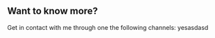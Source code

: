 

## Want to know more?

<PageDescription>

Get in contact with me through one the following channels:
yesasdasd

</PageDescription>

<Row>
<Column colMd={4} colLg={4} noGutterMdLeft>
    <ArticleCard
    title="Email"
    href="mailto:sindlev@imada.sdu.dk"
    actionIcon="email"
    >
    </ArticleCard>
</Column>
<Column colMd={4} colLg={4} noGutterMdLeft>
    <ArticleCard
    title="Github"
    href="https://github.com/NicklasXYZ/"
    actionIcon="arrowRight"
    >
    </ArticleCard>
</Column>
<Column colMd={4} colLg={4} noGutterMdLeft>
    <ArticleCard
    title="LinkedIn"
    href="https://www.linkedin.com/in/nicklasxyz/"
    actionIcon="arrowRight"
    >
    </ArticleCard>
</Column>
</Row>

